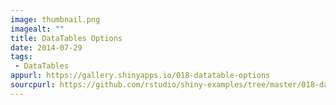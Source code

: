 ```yaml
---
image: thumbnail.png
imagealt: ""
title: DataTables Options
date: 2014-07-29 
tags: 
 - DataTables
appurl: https://gallery.shinyapps.io/018-datatable-options
sourcpurl: https://github.com/rstudio/shiny-examples/tree/master/018-datatable-options
---
```

